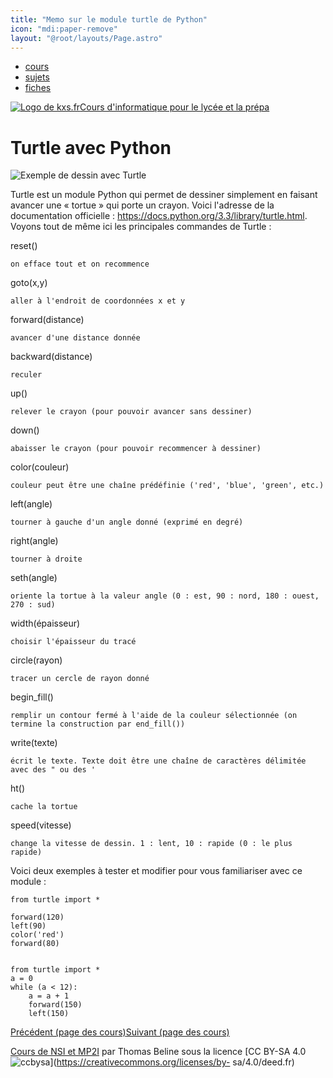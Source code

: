 ```yaml
---
title: "Memo sur le module turtle de Python"
icon: "mdi:paper-remove"
layout: "@root/layouts/Page.astro"
---
```


  * [cours](https://kxs.fr/cours/)
  * [sujets](https://kxs.fr/sujets/)
  * [fiches](https://kxs.fr/fiches/)

[![Logo de kxs.fr](/img/logo.svg)](https://kxs.fr/)[Cours d'informatique pour
le lycée et la prépa](https://kxs.fr/cours/)

# Turtle avec Python

![Exemple de dessin avec Turtle](img/logo.png)

Turtle est un module Python qui permet de dessiner simplement en faisant
avancer une « tortue » qui porte un crayon. Voici l'adresse de la
documentation officielle : <https://docs.python.org/3.3/library/turtle.html>.
Voyons tout de même ici les principales commandes de Turtle :

reset()

    on efface tout et on recommence
  
goto(x,y)

    aller à l'endroit de coordonnées x et y
  
forward(distance)

    avancer d'une distance donnée
  
backward(distance)

    reculer
  
up()

    relever le crayon (pour pouvoir avancer sans dessiner)
  
down()

    abaisser le crayon (pour pouvoir recommencer à dessiner)
  
color(couleur)

    couleur peut être une chaîne prédéfinie ('red', 'blue', 'green', etc.)
  
left(angle)

    tourner à gauche d'un angle donné (exprimé en degré)
  
right(angle)

    tourner à droite
  
seth(angle)

    oriente la tortue à la valeur angle (0 : est, 90 : nord, 180 : ouest, 270 : sud)
  
width(épaisseur)

    choisir l'épaisseur du tracé
  
circle(rayon)

    tracer un cercle de rayon donné
  
begin_fill()

    remplir un contour fermé à l'aide de la couleur sélectionnée (on termine la construction par end_fill())
  
write(texte)

    écrit le texte. Texte doit être une chaîne de caractères délimitée avec des " ou des '
  
ht()

    cache la tortue
  
speed(vitesse)

    change la vitesse de dessin. 1 : lent, 10 : rapide (0 : le plus rapide)
  

Voici deux exemples à tester et modifier pour vous familiariser avec ce module
:

    
    
    from turtle import *
    
    forward(120)
    left(90)
    color('red')
    forward(80)
    
    
    from turtle import *
    a = 0
    while (a < 12):
        a = a + 1
        forward(150)
        left(150)

[Précédent (page des cours)](..)[Suivant (page des cours)](..)

[Cours de NSI et MP2I](https://kxs.fr/cours/) par Thomas Beline sous la
licence [CC BY-SA 4.0
![ccbysa](/img/ccbysa.svg)](https://creativecommons.org/licenses/by-
sa/4.0/deed.fr)


